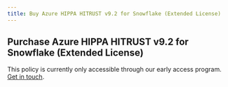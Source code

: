 ```yaml
---
title: Buy Azure HIPPA HITRUST v9.2 for Snowflake (Extended License)
---
```


## Purchase Azure HIPPA HITRUST v9.2 for Snowflake (Extended License)

This policy is currently only accessible through our early access program. [Get in touch](/contact-policies).
